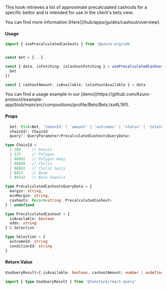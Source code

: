 
This hook retrieves a list of approximate precalculated cashouts for a specific bettor and is intended for use in the client's bets view.

<Callout type="info">
  You can find more information [Here](/hub/apps/guides/cashout/overview).
</Callout>

#### Usage

```ts
import { usePrecalculatedCashouts } from '@azuro-org/sdk'


const bet = {...}

const { data, isFetching: isCashoutFetching } = usePrecalculatedCashouts({
  bet
})

const { cashoutAmount, isAvailable: isCashoutAvailable } = data
```

<Callout type="info">
  You can find a usage example in our [demo](https://github.com/Azuro-protocol/example-app/blob/main/src/compositions/profile/Bets/Bets.tsx#L191).
</Callout>

#### Props

```ts
  bet: Pick<Bet, 'tokenId' | 'amount' | 'outcomes' | 'status' | 'totalOdds' | 'freebetId'>
  chainId?: ChainId
  query?: QueryParameter<PrecalculatedCashoutsQueryData>
```

```ts
type ChainId = 
  | 100     // Gnosis
  | 137     // Polygon
  | 80002   // Polygon Amoy
  | 88888   // Chiliz
  | 88882   // Chiliz Spicy
  | 8453    // Base
  | 84532   // Base Sepolia

type PrecalculatedCashoutsQueryData = {
  margin: string,
  minMargin: string,
  cashouts: Record<string, PrecalculatedCashout>
} | undefined

type PrecalculatedCashout = {
  isAvailable: boolean
  odds: string
} & Selection

type Selection = {
  outcomeId: string
  conditionId: string
}
```

#### Return Value

```ts
UseQueryResult<{ isAvailable: boolean, cashoutAmount: number | undefined }>
```

```ts
import { type UseQueryResult } from '@tanstack/react-query'
```
